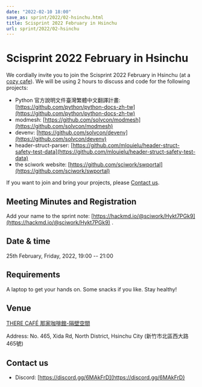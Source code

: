 ```yaml
---
date: "2022-02-10 18:00"
save_as: sprint/2022/02-hsinchu.html
title: Scisprint 2022 February in Hsinchu
url: sprint/2022/02-hsinchu
---
```


# Scisprint 2022 February in Hsinchu

We cordially invite you to join the Scisprint 2022 February in Hsinchu
(at a [cozy cafe](Venue)). We will be using 2 hours to discuss and code
for the following projects:

- Python 官方說明文件臺灣繁體中文翻譯計畫:
  [https://github.com/python/python-docs-zh-tw](https://github.com/python/python-docs-zh-tw)
- modmesh: [https://github.com/solvcon/modmesh](https://github.com/solvcon/modmesh)
- devenv: [https://github.com/solvcon/devenv](https://github.com/solvcon/devenv)
- header-struct-parser:
  [https://github.com/mlouielu/header-struct-safety-test-data](https://github.com/mlouielu/header-struct-safety-test-data)
- the sciwork website: [https://github.com/sciwork/swportal](https://github.com/sciwork/swportal)

If you want to join and bring your projects, please [Contact
us](#contact-us).

## Meeting Minutes and Registration

Add your name to the sprint note: [https://hackmd.io/@sciwork/Hykt7PGk9](https://hackmd.io/@sciwork/Hykt7PGk9)
.

## Date & time

25th February, Friday, 2022, 19:00 \-- 21:00

## Requirements

A laptop to get your hands on. Some snacks if you like. Stay healthy!

## Venue

[THERE CAFÉ 那家咖啡館-隔壁空間](https://g.page/9014psm?share)

Address: No. 465, Xida Rd, North District, Hsinchu City
(新竹市北區西大路465號)

<Map src="https://www.google.com/maps/embed?pb=!1m18!1m12!1m3!1d3621.728084282557!2d120.96109071500156!3d24.80476288408019!2m3!1f0!2f0!3f0!3m2!1i1024!2i768!4f13.1!3m3!1m2!1s0x3468355acbc5f393%3A0xc49a4436ad3b9531!2zVEhFUkUgQ0FGw4kg6YKj5a625ZKW5ZWh6aSo772c5omL5rKW5Zau5ZOB772c5paw56u56JuL57OV55Sc6bue772c!5e0!3m2!1sen!2stw!4v1644488359053!5m2!1sen!2stw" />

## Contact us

- Discord: [https://discord.gg/6MAkFrD](https://discord.gg/6MAkFrD)
